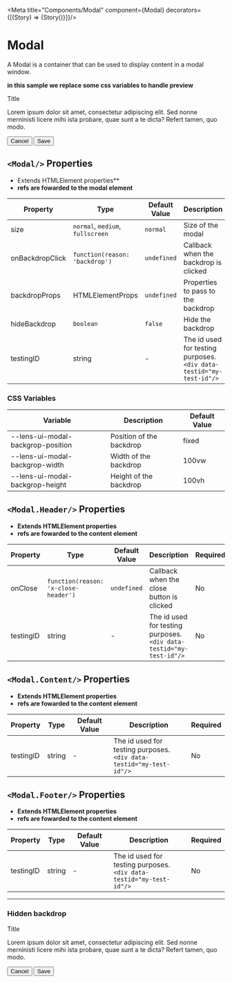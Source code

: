 
<Meta title="Components/Modal" component={Modal}  decorators={[(Story) => <ApplicationProvider>{Story()}</ApplicationProvider>]}/>

# Modal

A Modal is a container that can be used to display content in a modal window.

__in this sample we replace some css variables to handle preview__
<Canvas>
  <div style={{position: 'relative', height: 500, width: '100%'}}>
    <Modal backdropProps={{style:{'--lens-ui-modal-backgrop-position': 'absolute', '--lens-ui-modal-backgrop-width': '100%', '--lens-ui-modal-backgrop-height': '100%'}}}>
      <Modal.Header>Title</Modal.Header>
      <Modal.Content>
        <p>Lorem ipsum dolor sit amet, consectetur adipiscing elit. Sed nonne merninisti licere mihi ista probare, quae sunt a te dicta? Refert tamen, quo modo.</p>
      </Modal.Content>
      <Modal.Footer>
        <Button intent="danger">Cancel</Button>
        <Button>Save</Button>
      </Modal.Footer>
    </Modal>
  </div>
</Canvas>

## `<Modal/>` Properties
- Extends HTMLElement properties**
- **refs are fowarded to the modal element**

|Property|Type|Default Value|Description|Required|
|---|---|---|---|---|
|size|`normal`, `medium`, `fullscreen`|`normal`|Size of the modal|No|
|onBackdropClick|`function(reason: 'backdrop')`|`undefined`|Callback when the backdrop is clicked|No|
|backdropProps|HTMLElementProps|`undefined`|Properties to pass to the backdrop|No|
|hideBackdrop|`boolean`|`false`|Hide the backdrop|No|
|testingID| string | - | The id used for testing purposes.<br/>`<div data-testid="my-test-id"/>` |No|

### CSS Variables

|Variable|Description|Default Value|
|---|---|---|
|--lens-ui-modal-backgrop-position|Position of the backdrop|fixed|
|--lens-ui-modal-backgrop-width|Width of the backdrop|100vw|
|--lens-ui-modal-backgrop-height|Height of the backdrop|100vh|

## `<Modal.Header/>` Properties
- **Extends HTMLElement properties**
- **refs are fowarded to the content element**

|Property|Type|Default Value|Description|Required|
|---|---|---|---|---|
|onClose|`function(reason: 'x-close-header')`|`undefined`|Callback when the close button is clicked|No|
|testingID| string | - | The id used for testing purposes.<br/>`<div data-testid="my-test-id"/>` |No|


## `<Modal.Content/>` Properties
- **Extends HTMLElement properties**
- **refs are fowarded to the content element**

|Property|Type|Default Value|Description|Required|
|---|---|---|---|---|
|testingID| string | - | The id used for testing purposes.<br/>`<div data-testid="my-test-id"/>` |No|

## `<Modal.Footer/>` Properties
- **Extends HTMLElement properties**
- **refs are fowarded to the content element**

|Property|Type|Default Value|Description|Required|
|---|---|---|---|---|
|testingID| string | - | The id used for testing purposes.<br/>`<div data-testid="my-test-id"/>` |No|

---

### Hidden backdrop

<Canvas>
  <div style={{position: 'relative', height: 500, width: '100%'}}>
    <Modal hideBackdrop backdropProps={{style:{'--lens-ui-modal-backgrop-position': 'absolute', '--lens-ui-modal-backgrop-width': '100%', '--lens-ui-modal-backgrop-height': '100%'}}}>
      <Modal.Header>Title</Modal.Header>
      <Modal.Content>
        <p>Lorem ipsum dolor sit amet, consectetur adipiscing elit. Sed nonne merninisti licere mihi ista probare, quae sunt a te dicta? Refert tamen, quo modo.</p>
      </Modal.Content>
      <Modal.Footer>
        <Button intent="danger">Cancel</Button>
        <Button>Save</Button>
      </Modal.Footer>
    </Modal>
  </div>
</Canvas>